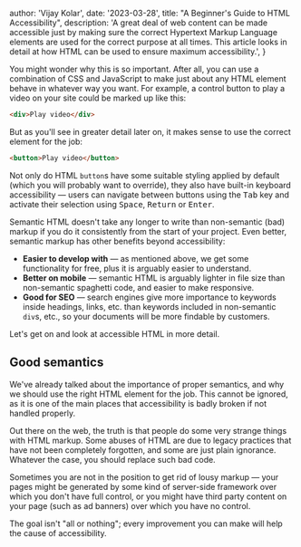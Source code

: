 
  author: 'Vijay Kolar',
  date: '2023-03-28',
  title: "A Beginner's Guide to HTML Accessibility",
  description:
    'A great deal of web content can be made accessible just by making sure the correct Hypertext Markup Language elements are used for the correct purpose at all times. This article looks in detail at how HTML can be used to ensure maximum accessibility.',
}


You might wonder why this is so important. After all, you can use a combination of CSS and JavaScript to make just about any HTML element behave in whatever way you want. For example, a control button to play a video on your site could be marked up like this:

```html
<div>Play video</div>
```

But as you'll see in greater detail later on, it makes sense to use the correct element for the job:

```html
<button>Play video</button>
```

Not only do HTML <code>button</code>s have some suitable styling applied by default (which you will probably want to override), they also have built-in keyboard accessibility — users can navigate between buttons using the <kbd class="px-2 py-1.5 text-xs font-semibold text-gray-800 bg-gray-100 border border-gray-200 rounded-lg dark:bg-gray-600 dark:text-gray-100 dark:border-gray-500">Tab</kbd> key and activate their selection using <kbd class="px-2 py-1.5 text-xs font-semibold text-gray-800 bg-gray-100 border border-gray-200 rounded-lg dark:bg-gray-600 dark:text-gray-100 dark:border-gray-500">Space</kbd>, <kbd class="px-2 py-1.5 text-xs font-semibold text-gray-800 bg-gray-100 border border-gray-200 rounded-lg dark:bg-gray-600 dark:text-gray-100 dark:border-gray-500">Return</kbd> or <kbd class="px-2 py-1.5 text-xs font-semibold text-gray-800 bg-gray-100 border border-gray-200 rounded-lg dark:bg-gray-600 dark:text-gray-100 dark:border-gray-500">Enter</kbd>.

Semantic HTML doesn't take any longer to write than non-semantic (bad) markup if you do it consistently from the start of your project. Even better, semantic markup has other benefits beyond accessibility:

- <b>Easier to develop with</b> — as mentioned above, we get some functionality for
  free, plus it is arguably easier to understand.
- <b>Better on mobile</b> — semantic HTML is arguably lighter in file size than non-semantic
  spaghetti code, and easier to make responsive.
- <b>Good for SEO</b> — search engines give more importance to keywords inside headings,
  links, etc. than keywords included in non-semantic <code>div</code>s, etc., so
  your documents will be more findable by customers.

Let's get on and look at accessible HTML in more detail.

## Good semantics

We've already talked about the importance of proper semantics, and why we should use the right HTML element for the job. This cannot be ignored, as it is one of the main places that accessibility is badly broken if not handled properly.

Out there on the web, the truth is that people do some very strange things with HTML markup. Some abuses of HTML are due to legacy practices that have not been completely forgotten, and some are just plain ignorance. Whatever the case, you should replace such bad code.

Sometimes you are not in the position to get rid of lousy markup — your pages might be generated by some kind of server-side framework over which you don't have full control, or you might have third party content on your page (such as ad banners) over which you have no control.

The goal isn't "all or nothing"; every improvement you can make will help the cause of accessibility.

<h2 className="text-center"></h2>
